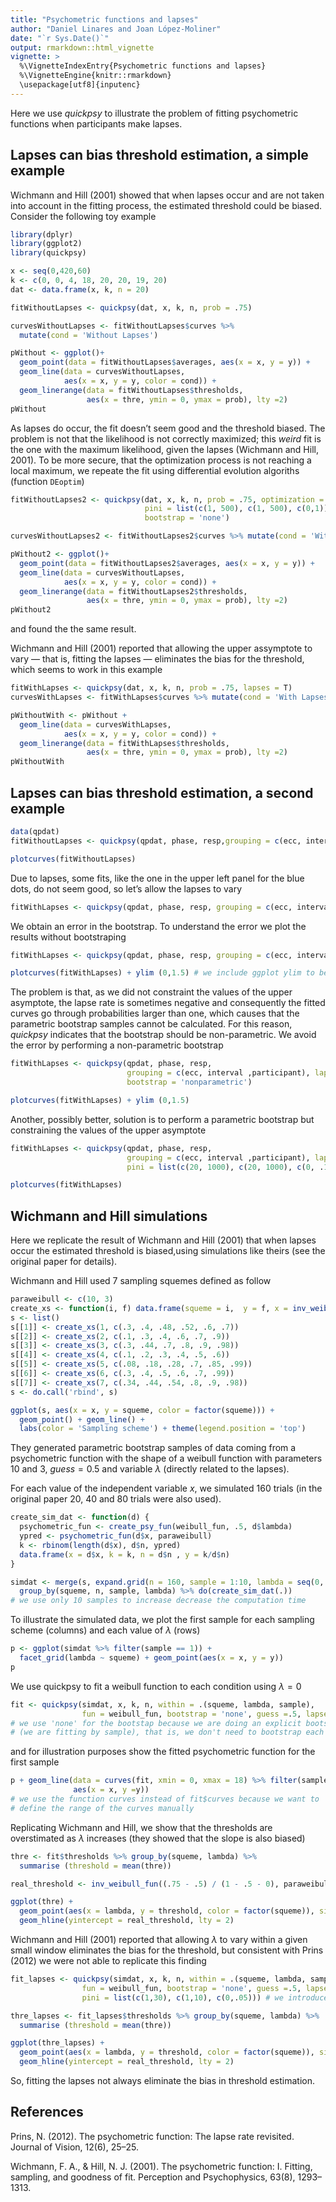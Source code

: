 ```yaml
---
title: "Psychometric functions and lapses"
author: "Daniel Linares and Joan López-Moliner"
date: "`r Sys.Date()`"
output: rmarkdown::html_vignette
vignette: >
  %\VignetteIndexEntry{Psychometric functions and lapses}
  %\VignetteEngine{knitr::rmarkdown}
  \usepackage[utf8]{inputenc}
---
```


Here we use *quickpsy* to illustrate the problem of fitting psychometric functions when participants make lapses.

## Lapses can bias threshold estimation, a simple example

Wichmann and Hill (2001) showed that when lapses occur and are not taken into account in the fitting process, the estimated threshold could be biased. Consider the following toy example

```r
library(dplyr)
library(ggplot2)
library(quickpsy)

x <- seq(0,420,60)
k <- c(0, 0, 4, 18, 20, 20, 19, 20)
dat <- data.frame(x, k, n = 20)

fitWithoutLapses <- quickpsy(dat, x, k, n, prob = .75) 

curvesWithoutLapses <- fitWithoutLapses$curves %>% 
  mutate(cond = 'Without Lapses')

pWithout <- ggplot()+
  geom_point(data = fitWithoutLapses$averages, aes(x = x, y = y)) +
  geom_line(data = curvesWithoutLapses,
            aes(x = x, y = y, color = cond)) +
  geom_linerange(data = fitWithoutLapses$thresholds, 
                 aes(x = thre, ymin = 0, ymax = prob), lty =2) 
pWithout
```

As lapses do occur, the fit doesn't seem good and the threshold biased. The problem is not that the likelihood is not correctly maximized; this *weird* fit is the one with the maximum likelihood, given the lapses (Wichmann and Hill, 2001). To be more secure, that the optimization process is not reaching a local maximum, we repeate the fit using differential evolution algoriths (function `DEoptim`)

```r
fitWithoutLapses2 <- quickpsy(dat, x, k, n, prob = .75, optimization = 'DE',
                              pini = list(c(1, 500), c(1, 500), c(0,1)),
                              bootstrap = 'none') 

curvesWithoutLapses2 <- fitWithoutLapses2$curves %>% mutate(cond = 'Without Lapses')

pWithout2 <- ggplot()+
  geom_point(data = fitWithoutLapses2$averages, aes(x = x, y = y)) +
  geom_line(data = curvesWithoutLapses,
            aes(x = x, y = y, color = cond)) +
  geom_linerange(data = fitWithoutLapses2$thresholds, 
                 aes(x = thre, ymin = 0, ymax = prob), lty =2) 
pWithout2
```

and found the the same result. 

Wichmann and Hill (2001) reported that allowing the upper assymptote to vary  — that is, fitting the lapses — eliminates the bias for the threshold, which seems to work in this example

```r
fitWithLapses <- quickpsy(dat, x, k, n, prob = .75, lapses = T) 
curvesWithLapses <- fitWithLapses$curves %>% mutate(cond = 'With Lapses')

pWithoutWith <- pWithout +
  geom_line(data = curvesWithLapses,
            aes(x = x, y = y, color = cond)) +
  geom_linerange(data = fitWithLapses$thresholds, 
                 aes(x = thre, ymin = 0, ymax = prob), lty =2) 
pWithoutWith
```

## Lapses can bias threshold estimation, a second example

```r
data(qpdat)
fitWithoutLapses <- quickpsy(qpdat, phase, resp,grouping = c(ecc, interval ,participant)) 

plotcurves(fitWithoutLapses)
```

Due to lapses, some fits, like the one in the upper left panel for the blue dots, do not seem good, so let's allow the lapses to vary

```r
fitWithLapses <- quickpsy(qpdat, phase, resp, grouping = c(ecc, interval ,participant), lapses  = T) 
```

We obtain an error in the bootstrap. To understand the error we plot the results without bootstraping

```r
fitWithLapses <- quickpsy(qpdat, phase, resp, grouping = c(ecc, interval ,participant), lapses  = T, bootstrap = 'none') 

plotcurves(fitWithLapses) + ylim (0,1.5) # we include ggplot ylim to be able to visualize what is going on
```

The problem is that, as we did not constraint the values of the upper asymptote, the lapse rate is sometimes negative and consequently the fitted curves go through probabilities larger than one, which causes that the parametric bootstrap samples cannot be calculated. For this reason, *quickpsy* indicates that the bootstrap should be non-parametric. We avoid the error by performing a non-parametric bootstrap

```r
fitWithLapses <- quickpsy(qpdat, phase, resp, 
                          grouping = c(ecc, interval ,participant), lapses  = T, 
                          bootstrap = 'nonparametric') 

plotcurves(fitWithLapses) + ylim (0,1.5) 
```

Another, possibly better, solution is to perform a parametric bootstrap but constraining the values of the upper asymptote

```r
fitWithLapses <- quickpsy(qpdat, phase, resp, 
                          grouping = c(ecc, interval ,participant), lapses  = T, 
                          pini = list(c(20, 1000), c(20, 1000), c(0, .1))) 

plotcurves(fitWithLapses) 
```

## Wichmann and Hill simulations

Here we replicate the result of Wichmann and Hill (2001) that when lapses occur the estimated threshold is biased,using simulations like theirs (see the original paper for details).

Wichmann and Hill used 7 sampling squemes defined as follow
```r


paraweibull <- c(10, 3)
create_xs <- function(i, f) data.frame(squeme = i,  y = f, x = inv_weibull_fun(f, paraweibull))
s <- list()
s[[1]] <- create_xs(1, c(.3, .4, .48, .52, .6, .7))
s[[2]] <- create_xs(2, c(.1, .3, .4, .6, .7, .9))
s[[3]] <- create_xs(3, c(.3, .44, .7, .8, .9, .98))
s[[4]] <- create_xs(4, c(.1, .2, .3, .4, .5, .6))
s[[5]] <- create_xs(5, c(.08, .18, .28, .7, .85, .99))
s[[6]] <- create_xs(6, c(.3, .4, .5, .6, .7, .99))
s[[7]] <- create_xs(7, c(.34, .44, .54, .8, .9, .98))
s <- do.call('rbind', s) 

ggplot(s, aes(x = x, y = squeme, color = factor(squeme))) + 
  geom_point() + geom_line() + 
  labs(color = 'Sampling scheme') + theme(legend.position = 'top')
```

They generated parametric bootstrap samples of data coming from a psychometric function with the shape of a weibull function with parameters $10$ and $3$, $guess=0.5$ and variable $\lambda$ (directly related to the lapses). 

For each value of the independent variable $x$, we simulated 160 trials (in the original paper 20, 40 and 80 trials were also used). 

```r
create_sim_dat <- function(d) {
  psychometric_fun <- create_psy_fun(weibull_fun, .5, d$lambda)
  ypred <- psychometric_fun(d$x, paraweibull)
  k <- rbinom(length(d$x), d$n, ypred)
  data.frame(x = d$x, k = k, n = d$n , y = k/d$n)
}

simdat <- merge(s, expand.grid(n = 160, sample = 1:10, lambda = seq(0,.05, .01))) %>%
  group_by(squeme, n, sample, lambda) %>% do(create_sim_dat(.)) 
# we use only 10 samples to increase decrease the computation time

```

To illustrate the simulated data, we plot the first sample for each sampling scheme (columns) and each value of $\lambda$ (rows)

```r
p <- ggplot(simdat %>% filter(sample == 1)) + 
  facet_grid(lambda ~ squeme) + geom_point(aes(x = x, y = y))
p
```

We use quickpsy to fit a weibull function to each condition using $\lambda = 0$

```r
fit <- quickpsy(simdat, x, k, n, within = .(squeme, lambda, sample), 
                fun = weibull_fun, bootstrap = 'none', guess =.5, lapses = 0) 
# we use 'none' for the bootstap because we are doing an explicit bootstrap
# (we are fitting by sample), that is, we don't need to bootstrap each of our samples
```

and for illustration purposes show the fitted psychometric function for the first sample 

```r
p + geom_line(data = curves(fit, xmin = 0, xmax = 18) %>% filter(sample == 1),
              aes(x = x, y =y)) 
# we use the function curves instead of fit$curves because we want to 
# define the range of the curves manually
```

Replicating Wichmann and Hill, we show that the thresholds are overstimated as $\lambda$ increases (they showed that the slope is also biased)
```r
thre <- fit$thresholds %>% group_by(squeme, lambda) %>%
  summarise (threshold = mean(thre))

real_threshold <- inv_weibull_fun((.75 - .5) / (1 - .5 - 0), paraweibull)

ggplot(thre) + 
  geom_point(aes(x = lambda, y = threshold, color = factor(squeme)), size = 4) +
  geom_hline(yintercept = real_threshold, lty = 2) 
```

Wichmann and Hill (2001) reported that allowing $\lambda$ to vary within a given small window eliminates the bias for the threshold, but consistent with Prins (2012) we were not able to replicate this finding 
```r
fit_lapses <- quickpsy(simdat, x, k, n, within = .(squeme, lambda, sample), 
                fun = weibull_fun, bootstrap = 'none', guess =.5, lapses = T,
                pini = list(c(1,30), c(1,10), c(0,.05))) # we introduce the min and max value for each parameter

thre_lapses <- fit_lapses$thresholds %>% group_by(squeme, lambda) %>%
  summarise (threshold = mean(thre))

ggplot(thre_lapses) + 
  geom_point(aes(x = lambda, y = threshold, color = factor(squeme)), size = 4) +
  geom_hline(yintercept = real_threshold, lty = 2) 
```

So, fitting the lapses not always eliminate the bias in threshold estimation. 

## References

Prins, N. (2012). The psychometric function: The lapse rate revisited. Journal of Vision, 12(6), 25–25. 

Wichmann, F. A., & Hill, N. J. (2001). The psychometric function: I. Fitting, sampling, and goodness of fit. Perception and Psychophysics, 63(8), 1293–1313.


